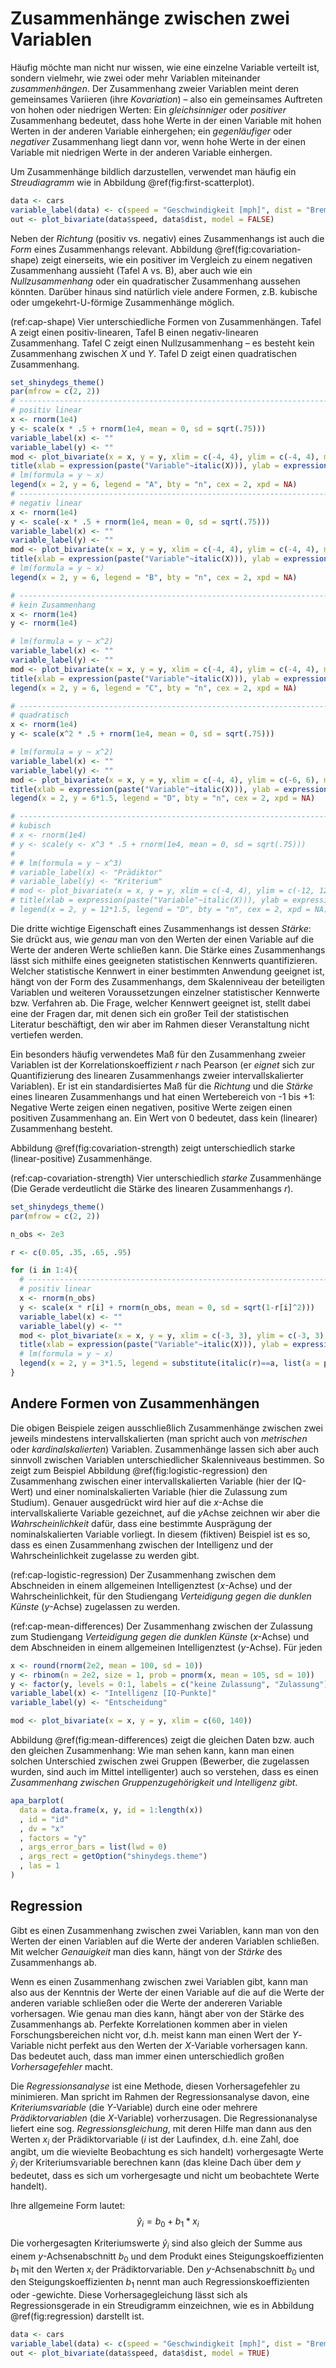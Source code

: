 # Zusammenhänge zwischen zwei Variablen

Häufig möchte man nicht nur wissen, wie eine einzelne Variable verteilt ist, sondern vielmehr,
wie zwei oder mehr Variablen miteinander *zusammenhängen*.
<!-- Merkmale/Merkmalsträger wäre besser -->
Der Zusammenhang zweier Variablen meint deren gemeinsames Variieren (ihre *Kovariation*) --
also ein gemeinsames Auftreten von hohen oder niedrigen Werten:
Ein *gleichsinniger* oder *positiver* Zusammenhang bedeutet, dass hohe Werte in der einen Variable
mit hohen Werten in der anderen Variable einhergehen;
ein *gegenläufiger* oder *negativer* Zusammenhang liegt dann vor, wenn hohe Werte in der einen Variable
mit niedrigen Werte in der anderen Variable einhergen.

Um Zusammenhänge bildlich darzustellen, verwendet man häufig ein *Streudiagramm* wie in Abbildung \@ref(fig:first-scatterplot).

```r
data <- cars
variable_label(data) <- c(speed = "Geschwindigkeit [mph]", dist = "Bremsweg [ft]")
out <- plot_bivariate(data$speed, data$dist, model = FALSE)
```

Neben der *Richtung* (positiv vs. negativ) eines Zusammenhangs ist auch die *Form* eines Zusammenhangs relevant.
Abbildung \@ref(fig:covariation-shape) zeigt einerseits, wie ein positiver im Vergleich zu einem negativen Zusammenhang aussieht (Tafel A vs. B),
aber auch wie ein *Nullzusammenhang* oder ein quadratischer Zusammenhang aussehen könnten. Darüber hinaus sind natürlich viele andere Formen, z.B. kubische oder umgekehrt-U-förmige Zusammenhänge möglich.

(ref:cap-shape) Vier unterschiedliche Formen von Zusammenhängen. Tafel A zeigt einen positiv-linearen, Tafel B einen negativ-linearen Zusammenhang.
Tafel C zeigt einen Nullzusammenhang -- es besteht kein Zusammenhang zwischen $X$ und $Y$. Tafel D zeigt einen quadratischen Zusammenhang.

```r
set_shinydegs_theme()
par(mfrow = c(2, 2))
# ------------------------------------------------------------------------------
# positiv linear
x <- rnorm(1e4)
y <- scale(x * .5 + rnorm(1e4, mean = 0, sd = sqrt(.75)))
variable_label(x) <- ""
variable_label(y) <- ""
mod <- plot_bivariate(x = x, y = y, xlim = c(-4, 4), ylim = c(-4, 4), model = FALSE)
title(xlab = expression(paste("Variable"~italic(X))), ylab = expression(paste("Variable"~italic(Y))))
# lm(formula = y ~ x)
legend(x = 2, y = 6, legend = "A", bty = "n", cex = 2, xpd = NA)
# ------------------------------------------------------------------------------
# negativ linear
x <- rnorm(1e4)
y <- scale(-x * .5 + rnorm(1e4, mean = 0, sd = sqrt(.75)))
variable_label(x) <- ""
variable_label(y) <- ""
mod <- plot_bivariate(x = x, y = y, xlim = c(-4, 4), ylim = c(-4, 4), model = FALSE)
title(xlab = expression(paste("Variable"~italic(X))), ylab = expression(paste("Variable"~italic(Y))))
# lm(formula = y ~ x)
legend(x = 2, y = 6, legend = "B", bty = "n", cex = 2, xpd = NA)

# ------------------------------------------------------------------------------
# kein Zusammenhang
x <- rnorm(1e4)
y <- rnorm(1e4)

# lm(formula = y ~ x^2)
variable_label(x) <- ""
variable_label(y) <- ""
mod <- plot_bivariate(x = x, y = y, xlim = c(-4, 4), ylim = c(-4, 4), model = FALSE)
title(xlab = expression(paste("Variable"~italic(X))), ylab = expression(paste("Variable"~italic(Y))))
legend(x = 2, y = 6, legend = "C", bty = "n", cex = 2, xpd = NA)

# ------------------------------------------------------------------------------
# quadratisch
x <- rnorm(1e4)
y <- scale(x^2 * .5 + rnorm(1e4, mean = 0, sd = sqrt(.75)))

# lm(formula = y ~ x^2)
variable_label(x) <- ""
variable_label(y) <- ""
mod <- plot_bivariate(x = x, y = y, xlim = c(-4, 4), ylim = c(-6, 6), model = FALSE)
title(xlab = expression(paste("Variable"~italic(X))), ylab = expression(paste("Variable"~italic(Y))))
legend(x = 2, y = 6*1.5, legend = "D", bty = "n", cex = 2, xpd = NA)

# ------------------------------------------------------------------------------
# kubisch
# x <- rnorm(1e4)
# y <- scale(y <- x^3 * .5 + rnorm(1e4, mean = 0, sd = sqrt(.75)))
# 
# # lm(formula = y ~ x^3)
# variable_label(x) <- "Prädiktor"
# variable_label(y) <- "Kriterium"
# mod <- plot_bivariate(x = x, y = y, xlim = c(-4, 4), ylim = c(-12, 12), model = FALSE)
# title(xlab = expression(paste("Variable"~italic(X))), ylab = expression(paste("Variable"~italic(Y))))
# legend(x = 2, y = 12*1.5, legend = "D", bty = "n", cex = 2, xpd = NA)

```

Die dritte wichtige Eigenschaft eines Zusammenhangs ist dessen *Stärke*:
Sie drückt aus, wie *genau* man von den Werten der einen Variable auf die Werte der anderen Werte schließen kann.
<!-- Hiermit beschreibt man, wie eng das Verhältnis der beiden Variablen zueinander ist. -->
Die Stärke eines Zusammenhangs lässt sich mithilfe eines geeigneten statistischen Kennwerts quantifizieren.
Welcher statistische Kennwert in einer bestimmten Anwendung geeignet ist, hängt von der Form des Zusammenhangs,
dem Skalenniveau der beteiligten Variablen und weiteren Voraussetzungen einzelner statistischer Kennwerte bzw. Verfahren ab.
Die Frage, welcher Kennwert geeignet ist, stellt dabei eine der Fragen dar, mit denen sich ein großer Teil der statistischen Literatur beschäftigt,
den wir aber im Rahmen dieser Veranstaltung nicht vertiefen werden.

Ein besonders häufig verwendetes Maß für den Zusammenhang zweier Variablen ist der Korrelationskoeffizient $r$ nach Pearson
(er *eignet* sich zur Quantifizierung des linearen Zusammenhangs zweier intervallskalierter Variablen).
Er ist ein standardisiertes Maß für die *Richtung* und die *Stärke* eines linearen Zusammenhangs und
hat einen Wertebereich von -1 bis +1:
Negative Werte zeigen einen negativen, positive Werte zeigen einen positiven Zusammenhang an.
Ein Wert von 0 bedeutet, dass kein (linearer) Zusammenhang besteht.

Abbildung \@ref(fig:covariation-strength) zeigt unterschiedlich starke (linear-positive) Zusammenhänge.

(ref:cap-covariation-strength) Vier unterschiedlich *starke* Zusammenhänge (Die Gerade verdeutlicht die Stärke des linearen Zusammenhangs $r$).

```r
set_shinydegs_theme()
par(mfrow = c(2, 2))

n_obs <- 2e3

r <- c(0.05, .35, .65, .95)

for (i in 1:4){
  # ------------------------------------------------------------------------------
  # positiv linear
  x <- rnorm(n_obs)
  y <- scale(x * r[i] + rnorm(n_obs, mean = 0, sd = sqrt(1-r[i]^2)))
  variable_label(x) <- ""
  variable_label(y) <- ""
  mod <- plot_bivariate(x = x, y = y, xlim = c(-3, 3), ylim = c(-3, 3), model = TRUE)
  title(xlab = expression(paste("Variable"~italic(X))), ylab = expression(paste("Variable"~italic(Y))))
  # lm(formula = y ~ x)
  legend(x = 2, y = 3*1.5, legend = substitute(italic(r)==a, list(a = papaja::printnum(cor(x, y), gt1=FALSE))), bty = "n", xpd = NA)
}

```

    
## Andere Formen von Zusammenhängen

Die obigen Beispiele zeigen ausschließlich Zusammenhänge zwischen zwei jeweils mindestens intervallskalierten (man spricht auch von *metrischen* oder *kardinalskalierten*) Variablen.
Zusammenhänge lassen sich aber auch sinnvoll zwischen Variablen unterschiedlicher Skalenniveaus bestimmen.
So zeigt zum Beispiel Abbildung \@ref(fig:logistic-regression) den Zusammenhang zwischen einer intervallskalierten Variable (hier der IQ-Wert)
und einer nominalskalierten Variable (hier die Zulassung zum Studium). Genauer ausgedrückt wird hier auf die $x$-Achse die intervallskalierte Variable gezeichnet, auf die $y$Achse zeichnen wir aber die *Wahrscheinlichkeit* dafür, dass eine bestimmte Ausprägung der nominalskalierten Variable vorliegt. In diesem (fiktiven) Beispiel ist es so, dass es einen Zusammenhang zwischen der Intelligenz und der Wahrscheinlichkeit zugelasse zu werden gibt.

(ref:cap-logistic-regression) Der Zusammenhang zwischen dem Abschneiden in einem allgemeinen Intelligenztest ($x$-Achse) und der Wahrscheinlichkeit, für
den Studiengang *Verteidigung gegen die dunklen Künste* ($y$-Achse) zugelassen zu werden.

(ref:cap-mean-differences) Der Zusammenhang zwischen der Zulassung zum Studiengang *Verteidigung gegen die dunklen Künste* ($x$-Achse) und dem Abschneiden in einem allgemeinen Intelligenztest ($y$-Achse). Für jeden

```r
x <- round(rnorm(2e2, mean = 100, sd = 10))
y <- rbinom(n = 2e2, size = 1, prob = pnorm(x, mean = 105, sd = 10))
y <- factor(y, levels = 0:1, labels = c("keine Zulassung", "Zulassung"))
variable_label(x) <- "Intelligenz [IQ-Punkte]"
variable_label(y) <- "Entscheidung"

mod <- plot_bivariate(x = x, y = y, xlim = c(60, 140))
```

Abbildung \@ref(fig:mean-differences) zeigt die gleichen Daten bzw. auch den gleichen Zusammenhang:
Wie man sehen kann, kann man einen solchen Unterschied zwischen zwei Gruppen (Bewerber, die zugelassen wurden, sind auch im Mittel intelligenter) auch so verstehen, dass es einen *Zusammenhang zwischen Gruppenzugehörigkeit und Intelligenz gibt*.


```r
apa_barplot(
  data = data.frame(x, y, id = 1:length(x))
  , id = "id"
  , dv = "x"
  , factors = "y"
  , args_error_bars = list(lwd = 0)
  , args_rect = getOption("shinydegs.theme")
  , las = 1
)
```


## Regression

Gibt es einen Zusammenhang zwischen zwei Variablen, kann man von den Werten der einen Variablen auf die Werte der anderen Variablen schließen.
Mit welcher *Genauigkeit* man dies kann, hängt von der *Stärke* des Zusammenhangs ab.

Wenn es einen Zusammenhang zwischen zwei Variablen gibt, kann man also aus der Kenntnis der Werte der einen
Variable auf die auf die Werte der anderen variable schließen oder die Werte der andereren Variable vorhersagen.
Wie genau man dies kann, hängt aber von der Stärke des Zusammenhangs ab.
Perfekte Korrelationen kommen aber in vielen Forschungsbereichen nicht vor, d.h.  meist kann man einen Wert der $Y$-Variable nicht perfekt
aus den Werten der $X$-Variable vorhersagen kann. Das bedeutet auch, dass man immer einen unterschiedlich großen *Vorhersagefehler* macht.

Die *Regressionsanalyse* ist eine Methode, diesen Vorhersagefehler zu minimieren.
Man spricht im Rahmen der Regressionsanalyse davon, eine *Kriteriumsvariable* (die $Y$-Variable)
durch eine oder mehrere *Prädiktorvariablen* (die $X$-Variable) vorherzusagen.
Die Regressionanalyse liefert eine sog. *Regressionsgleichung*, mit deren Hilfe man dann aus den Werten $x_i$ der Prädiktorvariable ($i$ ist der Laufindex, d.h. eine Zahl, doe angibt, um die wievielte Beobachtung es sich handelt)
vorhergesagte Werte $\hat{y}_i$ der Kriteriumsvariable berechnen kann (das kleine Dach über dem $y$ bedeutet, dass es sich um vorhergesagte und nicht um beobachtete Werte handelt).

Ihre allgemeine Form lautet:
$$\hat{y}_i = b_0 + b_1 * x_i$$

Die vorhergesagten Kriteriumswerte $\hat{y}_i$ sind also gleich der Summe aus einem $y$-Achsenabschnitt $b_0$ und dem Produkt eines Steigungskoeffizienten $b_1$ mit den Werten $x_i$ der Prädiktorvariable. Den $y$-Achsenabschnitt $b_0$ und den Steigungskoeffizienten $b_1$ nennt man auch Regressionskoeffizienten oder -gewichte. Diese Vorhersagegleichung lässt sich als Regressionsgerade in ein Streudigramm einzeichnen, wie es in Abbildung \@ref(fig:regression) darstellt ist.

```r
data <- cars
variable_label(data) <- c(speed = "Geschwindigkeit [mph]", dist = "Bremsweg [ft]")
out <- plot_bivariate(data$speed, data$dist, model = TRUE)
```
